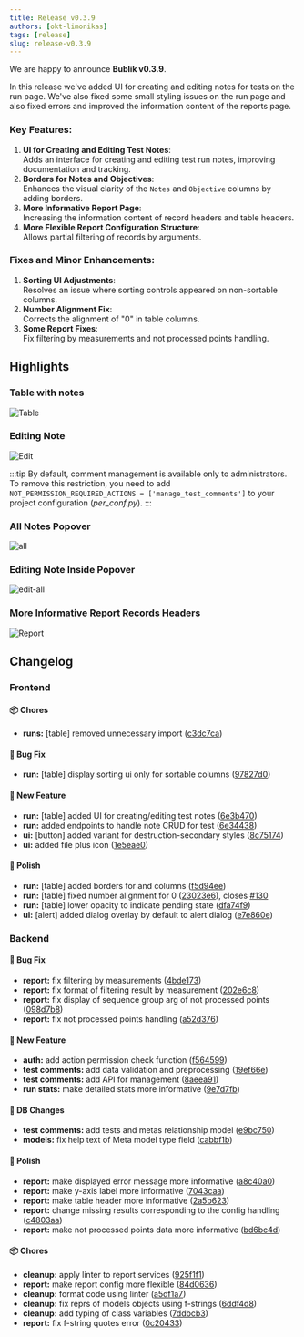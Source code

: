 ```yaml
---
title: Release v0.3.9
authors: [okt-limonikas]
tags: [release]
slug: release-v0.3.9
---
```


We are happy to announce **Bublik v0.3.9**.

In this release we've added UI for creating and editing notes for tests on the run page. We've also fixed some small styling issues on the run page and also fixed errors and improved the information content of the reports page.

<!--truncate-->

### Key Features:

1. **UI for Creating and Editing Test Notes**:  
   Adds an interface for creating and editing test run notes, improving documentation and tracking.
2. **Borders for Notes and Objectives**:  
   Enhances the visual clarity of the `Notes` and `Objective` columns by adding borders.
3. **More Informative Report Page**:  
   Increasing the information content of record headers and table headers.
4. **More Flexible Report Configuration Structure**:  
   Allows partial filtering of records by arguments.

### Fixes and Minor Enhancements:

1. **Sorting UI Adjustments**:  
   Resolves an issue where sorting controls appeared on non-sortable columns.
2. **Number Alignment Fix**:  
   Corrects the alignment of "0" in table columns.
3. **Some Report Fixes**:  
   Fix filtering by measurements and not processed points handling.

## Highlights

### Table with notes

![Table](./img/table.png)

### Editing Note

![Edit](./img/edit.png)

:::tip
By default, comment management is available only to administrators. To remove this restriction, you need to add `NOT_PERMISSION_REQUIRED_ACTIONS = ['manage_test_comments']` to your project configuration (*per_conf.py*).
:::

### All Notes Popover

![all](./img/all.png)

### Editing Note Inside Popover

![edit-all](./img/edit-all.png)

### More Informative Report Records Headers

![Report](./img/report_headers.png)

### 

## Changelog

### Frontend

#### 📦 Chores

- **runs:** [table] removed unnecessary import ([c3dc7ca](https://github.com/ts-factory/bublik-ui/commit/c3dc7ca92d142458fb8f29635aea5d8733675595))

#### 🐛 Bug Fix

- **run:** [table] display sorting ui only for sortable columns ([97827d0](https://github.com/ts-factory/bublik-ui/commit/97827d09cd4e1c6ad6f004ed97b8c028d0d36aa2))

#### 🚀 New Feature

- **run:** [table] added UI for creating/editing test notes ([6e3b470](https://github.com/ts-factory/bublik-ui/commit/6e3b470711d9a4955e791b59c098b83f7a327ff5))
- **run:** added endpoints to handle note CRUD for test ([6e34438](https://github.com/ts-factory/bublik-ui/commit/6e34438bd09e0ce4f9eb0fe0b2e6789fabdf6f9e))
- **ui:** [button] added variant for destruction-secondary styles ([8c75174](https://github.com/ts-factory/bublik-ui/commit/8c7517476ddba8fb011c2cb2dffab2244b562561))
- **ui:** added file plus icon ([1e5eae0](https://github.com/ts-factory/bublik-ui/commit/1e5eae03ef81b028db446971eaac43dab8c2a973))

#### 💅 Polish

- **run:** [table] added borders for and columns ([f5d94ee](https://github.com/ts-factory/bublik-ui/commit/f5d94ee075784bf55eb3a506573935c6321de29b))
- **run:** [table] fixed number alignment for 0 ([23023e6](https://github.com/ts-factory/bublik-ui/commit/23023e640533952a85ec703df8a670f3cdd848ca)), closes [#130](https://github.com/ts-factory/bublik-ui/issues/130)
- **run:** [table] lower opacity to indicate pending state ([dfa74f9](https://github.com/ts-factory/bublik-ui/commit/dfa74f923d9bfc41af8bc5308c6607de93db2a2e))
- **ui:** [alert] added dialog overlay by default to alert dialog ([e7e860e](https://github.com/ts-factory/bublik-ui/commit/e7e860e6a3ec6399c25d235225aad563fd84050e))

### Backend

#### 🐛 Bug Fix

- **report:** fix filtering by measurements ([4bde173](https://github.com/ts-factory/bublik/commit/4bde17356cd2a34d2adff026423f68335a7335a0))
- **report:** fix format of filtering result by measurement ([202e6c8](https://github.com/ts-factory/bublik/commit/202e6c85732defecb6dca1c92da1a24e6ed34483))
- **report:** fix display of sequence group arg of not processed points ([098d7b8](https://github.com/ts-factory/bublik/commit/098d7b8fb678c4e7362f2d180620b7f005a59b43))
- **report:** fix not processed points handling ([a52d376](https://github.com/ts-factory/bublik/commit/a52d3763b89d1bff96b23542b5b6e99b22d5fa38))

#### 🚀 New Feature

- **auth:** add action permission сheck function ([f564599](https://github.com/ts-factory/bublik/commit/f5645997d5d5eb8820e4ad9398f764893a4c2ac1))
- **test comments:** add data validation and preprocessing ([19ef66e](https://github.com/ts-factory/bublik/commit/19ef66e0bf82d78d196260495fcfc9bea4be7e52))
- **test comments:** add API for management ([8aeea91](https://github.com/ts-factory/bublik/commit/8aeea91e47cd789fb058807d7e2c0051ae83031b))
- **run stats:** make detailed stats more informative ([9e7d7fb](https://github.com/ts-factory/bublik/commit/9e7d7fbf5d6203d3359a682406a51ca8aff9563a))

#### 💾 DB Changes

- **test comments:** add tests and metas relationship model ([e9bc750](https://github.com/ts-factory/bublik/commit/e9bc7506d23ff227cd36c248b0f423314c68442f))
- **models:** fix help text of Meta model type field ([cabbf1b](https://github.com/ts-factory/bublik/commit/cabbf1b19d5e58cc8ac20dcab8e37a4baed408b8))

#### 💅 Polish

- **report:** make displayed error message more informative ([a8c40a0](https://github.com/ts-factory/bublik/commit/a8c40a01532d599a298183f6d9b7c74b013ac0fa))
- **report:** make y-axis label more informative ([7043caa](https://github.com/ts-factory/bublik/commit/7043caa09b7c1f37e75c65b45372634430fd99f7))
- **report:** make table header more informative ([2a5b623](https://github.com/ts-factory/bublik/commit/2a5b6232da3c1309d333050a700d8307915a5410))
- **report:** change missing results corresponding to the config handling ([c4803aa](https://github.com/ts-factory/bublik/commit/c4803aaba39b0a594c369af211cbffd83b5e7750))
- **report:** make not processed points data more informative ([bd6bc4d](https://github.com/ts-factory/bublik/commit/bd6bc4dbc2d8669ae9f633d83e4df160a66d6c50))

#### 📦 Chores

- **cleanup:** apply linter to report services ([925f1f1](https://github.com/ts-factory/bublik/commit/925f1f17a78a868d85c761368481360937625c93))
- **report:** make report config more flexible ([84d0636](https://github.com/ts-factory/bublik/commit/84d0636f3d7525cd8c29f7353b3a44b85872e6ae))
- **cleanup:** format code using linter ([a5df1a7](https://github.com/ts-factory/bublik/commit/a5df1a775c96988c47a8ae1aea51726965a88100))
- **cleanup:** fix reprs of models objects using f-strings ([6ddf4d8](https://github.com/ts-factory/bublik/commit/6ddf4d8f3bf64e385943c19b6f219522ee83659a))
- **cleanup:** add typing of class variables ([7ddbcb3](https://github.com/ts-factory/bublik/commit/7ddbcb31808e0d285586ca76e929e57fc72dd7eb))
- **report:** fix f-string quotes error ([0c20433](https://github.com/ts-factory/bublik/commit/0c20433a93ad4c902d94c3b054e1c043ea87955c))
